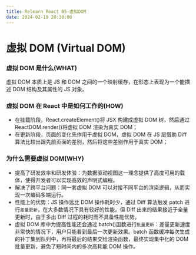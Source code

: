 ```yaml
---
title: Relearn React 05-虚拟DOM
date: 2024-02-19 20:30:00
---
```


# 虚拟 DOM (Virtual DOM)

### 虚拟 DOM 是什么(WHAT)

虚拟 DOM 本质上是 JS 和 DOM 之间的一个映射缓存，在形态上表现为一个能描述 DOM 结构及其属性的 JS 对象。

### 虚拟 DOM 在 React 中是如何工作的(HOW)

- 在挂载阶段，React.createElement()将 JSX 构建成虚拟 DOM 树，然后通过 ReactDOM.render()将虚拟 DOM 渲染为真实 DOM；
- 在更新阶段，页面的变化先作用于虚拟 DOM，虚拟 DOM 在 JS 层借助 Diff 算法比较出跟先前页面的差别，然后将这些差别作用于真实 DOM；

### 为什么需要虚拟 DOM(WHY)

- 提高了研发效率和研发体验：为数据驱动视图这一理念提供了高度可用的载体，使得开发者可以实现高效的声明式编程。
- 解决了跨平台问题：同一套虚拟 DOM 可以对接不同平台的渲染逻辑，从而实现一次编码多端运行。
- 性能上的优势：JS 操作远比 DOM 操作耗时少，通过 Diff 算法触发 patch 进行`差量更新`，在大多数情况下具有较好的性能。但 Diff 出来的结果接近于全量更新时，由于多出 Diff 过程的耗时而不具备性能优势。
- 虚拟 DOM 库中为提高性能还会通过 batch()函数进行`批量更新`：差量更新速度非常快的情况下，用户只能看到最后一次更新效果。batch 函数缓冲每次生成的补丁集到队列中，再将最后的结果交给渲染函数，最终实现集中化的 DOM 批量更新，避免了短时间内的多次高耗能 DOM 操作。

